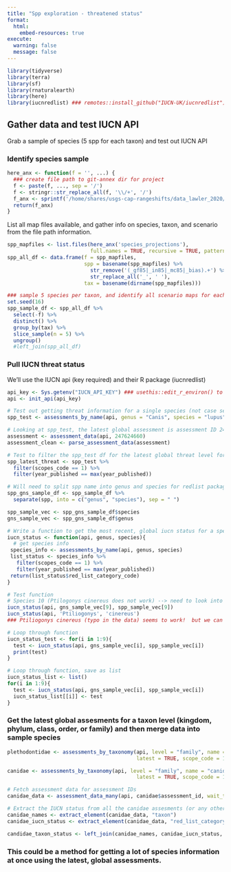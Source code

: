 ```yaml
---
title: "Spp exploration - threatened status"
format: 
  html:
    embed-resources: true
execute:
  warning: false
  message: false
---
```


```r
library(tidyverse)
library(terra)
library(sf)
library(rnaturalearth)
library(here)
library(iucnredlist) ### remotes::install_github("IUCN-UK/iucnredlist")
```

## Gather data and test IUCN API

Grab a sample of species (5 spp for each taxon) and test out IUCN API

### Identify species sample

```r
here_anx <- function(f = '', ...) { 
  ### create file path to git-annex dir for project
  f <- paste(f, ..., sep = '/')
  f <- stringr::str_replace_all(f, '\\/+', '/')
  f_anx <- sprintf('/home/shares/usgs-cap-rangeshifts/data_lawler_2020/%s', f)
  return(f_anx)
}
```

List all map files available, and gather info on species, taxon, and scenario from the file path information.

```r
spp_mapfiles <- list.files(here_anx('species_projections'), 
                           full.names = TRUE, recursive = TRUE, pattern = '.tif')
spp_all_df <- data.frame(f = spp_mapfiles,
                         spp = basename(spp_mapfiles) %>%
                           str_remove('(_gf85|_in85|_mc85|_bias).+') %>%
                           str_replace_all('_', ' '),
                         tax = basename(dirname(spp_mapfiles)))

### sample 5 species per taxon, and identify all scenario maps for each
set.seed(16)
spp_sample_df <- spp_all_df %>%
  select(-f) %>%
  distinct() %>%
  group_by(tax) %>%
  slice_sample(n = 5) %>%
  ungroup() 
  #left_join(spp_all_df)
```

### Pull IUCN threat status

We'll use the IUCN api (key required) and their R package (iucnredlist)

```r
api_key <- Sys.getenv("IUCN_API_KEY") ### usethis::edit_r_environ() to add key to R environment file
api <- init_api(api_key)
```

```r
# Test out getting threat information for a single species (not case sensitive)
spp_test <- assessments_by_name(api, genus = "Canis", species = "lupus")

# Looking at spp_test, the latest global assessment is assessment ID 247624660
assessment <- assessment_data(api, 247624660)
assessment_clean <- parse_assessment_data(assessment)
```

```r
# Test to filter the spp_test df for the latest global threat level for the species
spp_latest_threat <- spp_test %>% 
  filter(scopes_code == 1) %>% 
  filter(year_published == max(year_published))
```

```r
# Will need to split spp name into genus and species for redlist package
spp_gns_sample_df <- spp_sample_df %>% 
  separate(spp, into = c("genus", "species"), sep = " ")

spp_sample_vec <- spp_gns_sample_df$species
gns_sample_vec <- spp_gns_sample_df$genus
```

```r
# Write a function to get the most recent, global iucn status for a species
iucn_status <- function(api, genus, species){
  # get species info 
 species_info <- assessments_by_name(api, genus, species) 
 list_status <- species_info %>% 
   filter(scopes_code == 1) %>% 
   filter(year_published == max(year_published))
 return(list_status$red_list_category_code)
}
```

```r
# Test function
# Species 10 (Ptilogonys cinereus does not work) --> need to look into
iucn_status(api, gns_sample_vec[9], spp_sample_vec[9])
iucn_status(api, 'Ptiliogonys', 'cinereus')
### Ptiliogonys cinereus (typo in the data) seems to work!  but we can bet there will be other typos
```

```r
# Loop through function
iucn_status_test <- for(i in 1:9){
  test <- iucn_status(api, gns_sample_vec[i], spp_sample_vec[i])
  print(test)
}
```

```r
# Loop through function, save as list
iucn_status_list <- list()
for(i in 1:9){
  test <- iucn_status(api, gns_sample_vec[i], spp_sample_vec[i])
  iucn_status_list[[i]] <- test
}
```

### Get the latest global assesments for a taxon level (kingdom, phylum, class, order, or family) and then merge data into sample species

```r
plethodontidae <- assessments_by_taxonomy(api, level = "family", name = "plethodontidae", 
                                          latest = TRUE, scope_code = 1, wait_time = 0.5)
```

```r
canidae <- assessments_by_taxonomy(api, level = "family", name = "canidae", 
                                          latest = TRUE, scope_code = 1, wait_time = 0.5)
```

```r
# Fetch assessment data for assessment IDs
canidae_data <- assessment_data_many(api, canidae$assessment_id, wait_time = 0.5)
```

```r
# Extract the IUCN status from all the canidae assesments (or any other variable of interest)
canidae_names <- extract_element(canidae_data, "taxon")
canidae_iucn_status <- extract_element(canidae_data, "red_list_category")

candidae_taxon_status <- left_join(canidae_names, canidae_iucn_status, by = "assessment_id")
```

### This could be a method for getting a lot of species information at once using the latest, global assessments. 
